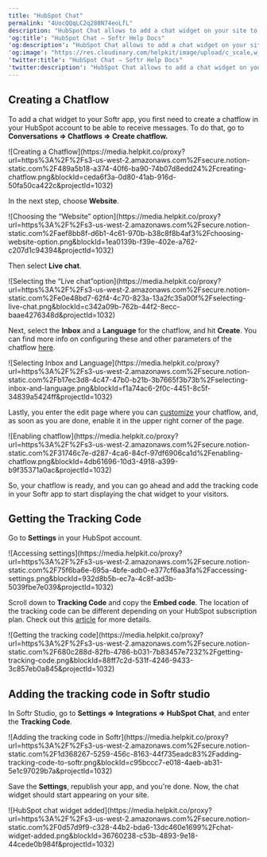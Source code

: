 ```yaml
---
title: "HubSpot Chat"
permalink: "4UocQQqLC2q288N74eoLfL"
description: "HubSpot Chat allows to add a chat widget on your site to connect with site visitors at any time."
'og:title': "HubSpot Chat – Softr Help Docs"
'og:description': "HubSpot Chat allows to add a chat widget on your site to connect with site visitors at any time."
'og:image': "https://res.cloudinary.com/helpkit/image/upload/c_scale,w_700,q_auto/v1674219840/softrdocs_meta_OG_Image_Url_258f31c013.png"
'twitter:title': "HubSpot Chat – Softr Help Docs"
'twitter:description': "HubSpot Chat allows to add a chat widget on your site to connect with site visitors at any time."
---
```

## Creating a Chatflow

To add a chat widget to your Softr app, you first need to create a chatflow in your HubSpot account to be able to receive messages. To do that, go to **Conversations => Chatflows => Create chatflow.**
<Frame caption="Creating a Chatflow">![Creating a Chatflow](https://media.helpkit.co/proxy?url=https%3A%2F%2Fs3-us-west-2.amazonaws.com%2Fsecure.notion-static.com%2F489a5b18-a374-40f6-ba90-74b07d8edd24%2Fcreating-chatflow.png&blockId=ceda6f3a-0d80-41ab-916d-50fa50ca422c&projectId=1032)</Frame>

In the next step, choose **Website**.
<Frame caption="Choosing the “Website” option">![Choosing the “Website” option](https://media.helpkit.co/proxy?url=https%3A%2F%2Fs3-us-west-2.amazonaws.com%2Fsecure.notion-static.com%2Faef8bb8f-d6b1-4c61-970b-b38c8f8b4af3%2Fchoosing-website-option.png&blockId=1ea0139b-f39e-402e-a762-c207d1c94394&projectId=1032)</Frame>

Then select **Live chat**.
<Frame caption="Selecting the “Live chat”option">![Selecting the “Live chat”option](https://media.helpkit.co/proxy?url=https%3A%2F%2Fs3-us-west-2.amazonaws.com%2Fsecure.notion-static.com%2Fe0e48bd7-62f4-4c70-823a-13a2fc35a00f%2Fselecting-live-chat.png&blockId=c342a09b-762b-44f2-8ecc-baae4276348d&projectId=1032)</Frame>

Next, select the **Inbox** and a **Language** for the chatflow, and hit **Create**. You can find more info on configuring these and other parameters of the chatflow [here](https://knowledge.hubspot.com/chatflows/create-a-live-chat).
<Frame caption="Selecting Inbox and Language">![Selecting Inbox and Language](https://media.helpkit.co/proxy?url=https%3A%2F%2Fs3-us-west-2.amazonaws.com%2Fsecure.notion-static.com%2Fb17ec3d8-4c47-47b0-b21b-3b7665f3b73b%2Fselecting-inbox-and-language.png&blockId=f1a74ac6-2f0c-4451-8c5f-34839a5424ff&projectId=1032)</Frame>

Lastly, you enter the edit page where you can [customize](https://knowledge.hubspot.com/chatflows/create-a-live-chat) your chatflow, and, as soon as you are done, enable it in the upper right corner of the page.
<Frame caption="Enabling chatflow">![Enabling chatflow](https://media.helpkit.co/proxy?url=https%3A%2F%2Fs3-us-west-2.amazonaws.com%2Fsecure.notion-static.com%2F31746c7e-d287-4ca6-84cf-97df6906ca1d%2Fenabling-chatflow.png&blockId=4db61696-10d3-4918-a399-b9f35371a0ac&projectId=1032)</Frame>

So, your chatflow is ready, and you can go ahead and add the tracking code in your Softr app to start displaying the chat widget to your visitors.

## Getting the Tracking Code

Go to **Settings** in your HubSpot account.
<Frame caption="Accessing settings">![Accessing settings](https://media.helpkit.co/proxy?url=https%3A%2F%2Fs3-us-west-2.amazonaws.com%2Fsecure.notion-static.com%2F75f6ba6e-695a-4bfe-adb0-e377cf6aa3fa%2Faccessing-settings.png&blockId=932d8b5b-ec7a-4c8f-ad3b-5039fbe7e039&projectId=1032)</Frame>

Scroll down to **Tracking Code** and copy the **Embed code**.
<Tip>The location of the tracking code can be different depending on your HubSpot subscription plan. Check out this [article](https://knowledge.hubspot.com/reports/install-the-hubspot-tracking-code) for more details.</Tip>
<Frame caption="Getting the tracking code">![Getting the tracking code](https://media.helpkit.co/proxy?url=https%3A%2F%2Fs3-us-west-2.amazonaws.com%2Fsecure.notion-static.com%2F680c288d-82fb-4786-b031-7b83457e7232%2Fgetting-tracking-code.png&blockId=88ff7c2d-531f-4246-9433-3c857eb0a845&projectId=1032)</Frame>

## Adding the tracking code in Softr studio

In Softr Studio, go to **Settings => Integrations => HubSpot Chat**, and enter the **Tracking Code**.
<Frame caption="Adding the tracking code in Softr">![Adding the tracking code in Softr](https://media.helpkit.co/proxy?url=https%3A%2F%2Fs3-us-west-2.amazonaws.com%2Fsecure.notion-static.com%2F1d368267-5259-456c-8163-44f735eadc83%2Fadding-tracking-code-to-softr.png&blockId=c95bccc7-e018-4aeb-ab31-5e1c97029b7a&projectId=1032)</Frame>

Save the **Settings**, republish your app, and you're done. Now, the chat widget should start appearing on your site.
<Frame caption="HubSpot chat widget added">![HubSpot chat widget added](https://media.helpkit.co/proxy?url=https%3A%2F%2Fs3-us-west-2.amazonaws.com%2Fsecure.notion-static.com%2F0d57d9f9-c328-44b2-bda6-13dc460e1699%2Fchat-widget-added.png&blockId=36760238-c53b-4893-9e18-44cede0b984f&projectId=1032)</Frame>